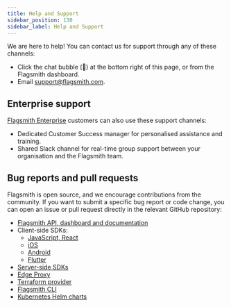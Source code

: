 ```yaml
---
title: Help and Support
sidebar_position: 130
sidebar_label: Help and Support
---
```


We are here to help! You can contact us for support through any of these channels:

* Click the <a class="open-chat">chat bubble (💬)</a> at the bottom right of this page, or from the Flagsmith dashboard.
* Email [support@flagsmith.com](mailto:support@flagsmith.com).

## Enterprise support

[Flagsmith Enterprise](https://www.flagsmith.com/pricing) customers can also use these support channels:

* Dedicated Customer Success manager for personalised assistance and training.
* Shared Slack channel for real-time group support between your organisation and the Flagsmith team.

## Bug reports and pull requests

Flagsmith is open source, and we encourage contributions from the community. If you want to submit a specific bug
report or code change, you can open an issue or pull request directly in the relevant GitHub repository:

* [Flagsmith API, dashboard and documentation](https://github.com/Flagsmith/flagsmith)
* Client-side SDKs:
  - [JavaScript, React](https://github.com/Flagsmith/flagsmith-js-client)
  - [iOS](https://github.com/Flagsmith/flagsmith-ios-client)
  - [Android](https://github.com/Flagsmith/flagsmith-kotlin-android-client)
  - [Flutter](https://github.com/flagsmith/flagsmith-flutter-client)
* [Server-side SDKs](/integrating-with-flagsmith/sdks/server-side)
* [Edge Proxy](https://github.com/Flagsmith/edge-proxy)
* [Terraform provider](https://github.com/Flagsmith/terraform-provider-flagsmith)
* [Flagsmith CLI](https://github.com/Flagsmith/flagsmith-cli)
* [Kubernetes Helm charts](https://github.com/Flagsmith/flagsmith-charts)

